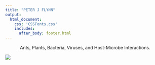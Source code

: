 ```yaml
---
title: "PETER J FLYNN"
output: 
  html_document:
    css: 'CSSFonts.css'
    includes:
      after_body: footer.html
---
```


<!-- This centers the title text on this page.  -->

<style type="text/css">

h1.title {
  font-size: 60px;
  color: ;
  text-align: center;
}
</style>

<center> Ants, Plants, Bacteria, Viruses, and Host-Microbe Interactions. </center>

![](neoponera_apicalis2.jpg)

